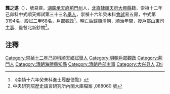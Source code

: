 {{明清人物信息框
| 姓名 = 龔之遂
| 圖片名稱= 
| 圖片大小 =
| 圖片說明 = 
| 最高職務 = 戶部觀政
| 國家 = 大明 
| 爵位 =
| 籍貫 = [[湖廣|湖廣]][[承天府|承天府]][[荊門州|荊門州]]人，[[北直隸|北直隸]][[順天府|順天府]][[大兴县_(金朝)|大興縣]]籍
| 族裔 = 
| 字號 = 號易齋
| 諡號 =
| 出生日期 = 萬曆四十年壬子二月二十四日（1612年3月26日）
| 出生地點 =
| 逝世日期 =  
| 逝世地點 =
| 府邸 = 
| 墓葬 = 
| 配偶 =  
| 世系 = 
| 親屬 = 曾祖龔澧；祖龔田；父龔天爵
| 出身 =
* 崇禎十二年己卯科中式順天鄉試第三十三名[[舉人|舉人]]
* 崇禎十六年癸未科進士
| 經歷 =
| 著作 = 
* 
}}
'''龔之遂'''（{{bd|1612年|3月26日|？年||}}），號易齋。[[湖廣|湖廣]][[承天府|承天府]][[荊門州|荊門州]]人，[[北直隸|北直隸]][[順天府|順天府]][[大兴县_(金朝)|大興縣]]籍，崇禎十二年己卯科中式順天鄉試第三十三名[[舉人|舉人]]，崇禎十六年癸未科[[會試|會試]]易五房，中式第3194名，殿試二甲68名，戶部觀政<ref>《崇禎十六年癸未科進士履歷便覽》</ref>。明亡后歸順清朝，順治年間，授[[戶部|戶部]]山東司[[主事|主事]]、監督北新鈔關<ref>中央研究院歷史語言研究所內閣大庫檔案 ,088060 號</ref>。

== 注釋 ==
{{reflist}}
{{明朝官员小作品}}
{{崇禎十六年癸未科殿試金榜}}
[[Category:崇禎十二年己卯科順天鄉試舉人|Category:崇禎十二年己卯科順天鄉試舉人]]
[[Category:明朝戶部觀政|Category:明朝戶部觀政]]
[[Category:荊門人|Category:荊門人]]
[[Category:清朝海鹽縣知縣|Category:清朝海鹽縣知縣]]
[[Category:清朝戶部主事|Category:清朝戶部主事]]
[[Category:大兴县人|Category:大兴县人]]
[[Category:龔姓|Zhi]]